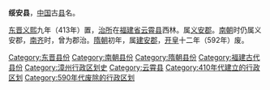 '''绥安县'''，[[中国|中国]]古[[县|县]]名。

[[东晋|东晋]][[义熙_(东晋)|义熙]]九年（413年）置，[[治所|治所]]在[[福建省|福建省]][[云霄县|云霄县]]西林。属[[义安郡|义安郡]]。[[南朝|南朝]]时仍属义安郡，[[南齐|南齐]]时，曾为郡治。[[隋朝|隋朝]]初年，属[[建安郡|建安郡]]，[[开皇|开皇]]十二年（592年）废。

{{福建行政区划小作品}}
{{DEFAULTSORT:S}}
[[Category:东晋县份|Category:东晋县份]]
[[Category:南朝县份|Category:南朝县份]]
[[Category:隋朝县份|Category:隋朝县份]]
[[Category:福建古代县份|Category:福建古代县份]]
[[Category:漳州行政区划史|Category:漳州行政区划史]]
[[Category:云霄县|Category:云霄县]]
[[Category:410年代建立的行政区划|Category:410年代建立的行政区划]]
[[Category:590年代废除的行政区划|Category:590年代废除的行政区划]]